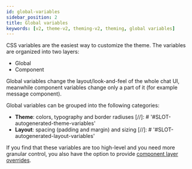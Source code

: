 ```yaml
---
id: global-variables
sidebar_position: 2
title: Global variables
keywords: [v2, theme-v2, theming-v2, theming, global variables]
---
```



CSS variables are the easiest way to customize the theme. The variables are organized into two layers:

- Global
- Component

Global variables change the layout/look-and-feel of the whole chat UI, meanwhile component variables change only a part of it (for example message component).

Global variables can be grouped into the following categories:

- **Theme**: colors, typography and border radiuses [//]: # '#SLOT-autogenerated-theme-variables'
- **Layout**: spacing (padding and margin) and sizing [//]: # '#SLOT-autogenerated-layout-variables'

If you find that these variables are too high-level and you need more granular control, you also have the option to provide [component layer overrides](./component-variables.mdx).
